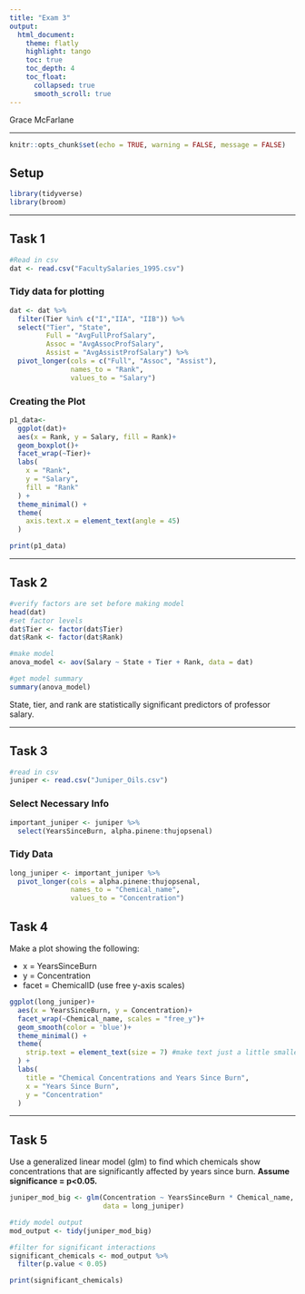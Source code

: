 ```yaml
---
title: "Exam 3"
output: 
  html_document:
    theme: flatly
    highlight: tango
    toc: true
    toc_depth: 4
    toc_float:
      collapsed: true
      smooth_scroll: true
---
```

Grace McFarlane

---

```r
knitr::opts_chunk$set(echo = TRUE, warning = FALSE, message = FALSE)
```

## Setup
```r
library(tidyverse)
library(broom)
```

---

## Task 1
```r
#Read in csv 
dat <- read.csv("FacultySalaries_1995.csv")
```


### Tidy data for plotting
```r
dat <- dat %>% 
  filter(Tier %in% c("I","IIA", "IIB")) %>% 
  select("Tier", "State",
         Full = "AvgFullProfSalary", 
         Assoc = "AvgAssocProfSalary", 
         Assist = "AvgAssistProfSalary") %>% 
  pivot_longer(cols = c("Full", "Assoc", "Assist"),
               names_to = "Rank",
               values_to = "Salary")
```

### Creating the Plot
```r
p1_data<- 
  ggplot(dat)+
  aes(x = Rank, y = Salary, fill = Rank)+
  geom_boxplot()+
  facet_wrap(~Tier)+
  labs( 
    x = "Rank", 
    y = "Salary", 
    fill = "Rank" 
  ) + 
  theme_minimal() +
  theme(
    axis.text.x = element_text(angle = 45)
  ) 

print(p1_data)
```

---

## Task 2
```r
#verify factors are set before making model
head(dat)
#set factor levels
dat$Tier <- factor(dat$Tier)
dat$Rank <- factor(dat$Rank)

#make model
anova_model <- aov(Salary ~ State + Tier + Rank, data = dat)

#get model summary
summary(anova_model)
```
State, tier, and rank are statistically significant predictors of professor salary. 

---

## Task 3
```r
#read in csv
juniper <- read.csv("Juniper_Oils.csv")
```

### Select Necessary Info
```r
important_juniper <- juniper %>% 
  select(YearsSinceBurn, alpha.pinene:thujopsenal)
```

### Tidy Data
```r
long_juniper <- important_juniper %>% 
  pivot_longer(cols = alpha.pinene:thujopsenal,
               names_to = "Chemical_name",
               values_to = "Concentration")
```

## Task 4
Make a plot showing the following:
   
- x = YearsSinceBurn
- y = Concentration
- facet = ChemicalID (use free y-axis scales)

```r
ggplot(long_juniper)+
  aes(x = YearsSinceBurn, y = Concentration)+
  facet_wrap(~Chemical_name, scales = "free_y")+
  geom_smooth(color = 'blue')+
  theme_minimal() +
  theme(
    strip.text = element_text(size = 7) #make text just a little smaller so you can see the full chemical name
  ) +
  labs(
    title = "Chemical Concentrations and Years Since Burn",
    x = "Years Since Burn",
    y = "Concentration"
  )
```

---

## Task 5
Use a generalized linear model (glm) to find which chemicals show concentrations that are significantly affected by years since burn.
__Assume significance = p<0.05.__


```r

juniper_mod_big <- glm(Concentration ~ YearsSinceBurn * Chemical_name, 
                       data = long_juniper)

#tidy model output
mod_output <- tidy(juniper_mod_big)

#filter for significant interactions
significant_chemicals <- mod_output %>% 
  filter(p.value < 0.05) 

print(significant_chemicals)
```

